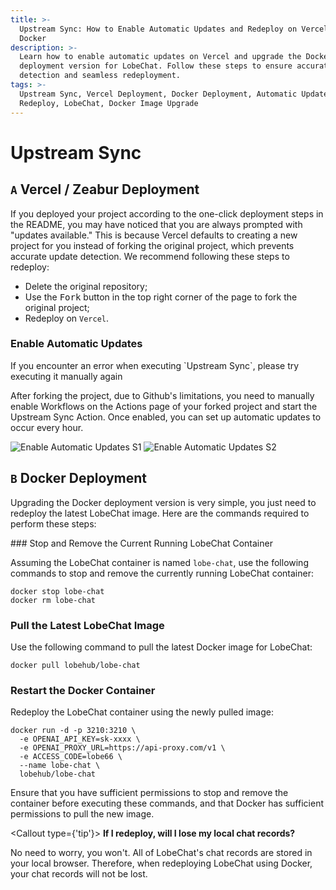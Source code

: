 ```yaml
---
title: >-
  Upstream Sync: How to Enable Automatic Updates and Redeploy on Vercel and
  Docker
description: >-
  Learn how to enable automatic updates on Vercel and upgrade the Docker
  deployment version for LobeChat. Follow these steps to ensure accurate update
  detection and seamless redeployment.
tags: >-
  Upstream Sync, Vercel Deployment, Docker Deployment, Automatic Updates,
  Redeploy, LobeChat, Docker Image Upgrade
---
```


# Upstream Sync

## `A` Vercel / Zeabur Deployment

If you deployed your project according to the one-click deployment steps in the README, you may have noticed that you are always prompted with "updates available." This is because Vercel defaults to creating a new project for you instead of forking the original project, which prevents accurate update detection. We recommend following these steps to redeploy:

- Delete the original repository;
- Use the <kbd>Fork</kbd> button in the top right corner of the page to fork the original project;
- Redeploy on `Vercel`.

### Enable Automatic Updates

<Callout>
  If you encounter an error when executing `Upstream Sync`, please try executing it manually again
</Callout>

After forking the project, due to Github's limitations, you need to manually enable Workflows on the Actions page of your forked project and start the Upstream Sync Action. Once enabled, you can set up automatic updates to occur every hour.

<Image alt="Enable Automatic Updates S1" src="https://github-production-user-asset-6210df.s3.amazonaws.com/17870709/266985117-4d48fe7b-0412-4667-8129-b25ebcf2c9de.png" />

<Image alt="Enable Automatic Updates S2" src="https://github-production-user-asset-6210df.s3.amazonaws.com/17870709/266985177-7677b4ce-c348-4145-9f60-829d448d5be6.png" />

## `B` Docker Deployment

Upgrading the Docker deployment version is very simple, you just need to redeploy the latest LobeChat image. Here are the commands required to perform these steps:

<Steps>
  ### Stop and Remove the Current Running LobeChat Container

  Assuming the LobeChat container is named `lobe-chat`, use the following commands to stop and remove the currently running LobeChat container:

  ```fish
  docker stop lobe-chat
  docker rm lobe-chat
  ```

  ### Pull the Latest LobeChat Image

  Use the following command to pull the latest Docker image for LobeChat:

  ```fish
  docker pull lobehub/lobe-chat
  ```

  ### Restart the Docker Container

  Redeploy the LobeChat container using the newly pulled image:

  ```fish
  docker run -d -p 3210:3210 \
    -e OPENAI_API_KEY=sk-xxxx \
    -e OPENAI_PROXY_URL=https://api-proxy.com/v1 \
    -e ACCESS_CODE=lobe66 \
    --name lobe-chat \
    lobehub/lobe-chat
  ```
</Steps>

Ensure that you have sufficient permissions to stop and remove the container before executing these commands, and that Docker has sufficient permissions to pull the new image.

<Callout type={'tip'}>
  **If I redeploy, will I lose my local chat records?**

  No need to worry, you won't. All of LobeChat's chat records are stored in your local browser. Therefore, when redeploying LobeChat using Docker, your chat records will not be lost.
</Callout>
